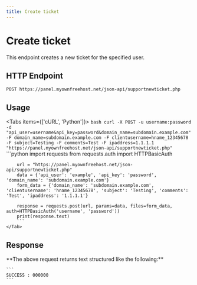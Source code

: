 ```yaml
---
title: Create ticket
---
```



# Create ticket
This endpoint creates a new ticket for the specified user.


## HTTP Endpoint
`POST https://panel.myownfreehost.net/json-api/supportnewticket.php`

## Usage

<Tabs items={['cURL', 'Python']}>
    <Tab>
        ```bash
        curl -X POST -u username:password -d "api_user=username&api_key=password&domain_name=subdomain.example.com" -F domain_name=subdomain.example.com -F clientusername=hname_12345678 -F subject=Testing -F comments=Test -F ipaddress=1.1.1.1 "https://panel.myownfreehost.net/json-api/supportnewticket.php"
        ```
    </Tab>
    <Tab>
        ```python
        import requests
        from requests.auth import HTTPBasicAuth

        url = "https://panel.myownfreehost.net/json-api/supportnewticket.php"
        data = {'api_user': 'example', 'api_key': 'password', 'domain_name': 'subdomain.example.com'}
        form_data = {'domain_name': 'subdomain.example.com', 'clientusername': 'hname_12345678', 'subject': 'Testing', 'comments': 'Test', 'ipaddress': '1.1.1.1'}

        response = requests.post(url, params=data, files=form_data, auth=HTTPBasicAuth('username', 'password'))
        print(response.text)
        ```
    </Tab>
</Tabs>


## Response

<Callout emoji="💡">
    **The above request returns text structured like the following:**

    ```
    SUCCESS : 000000
    ```
</Callout>